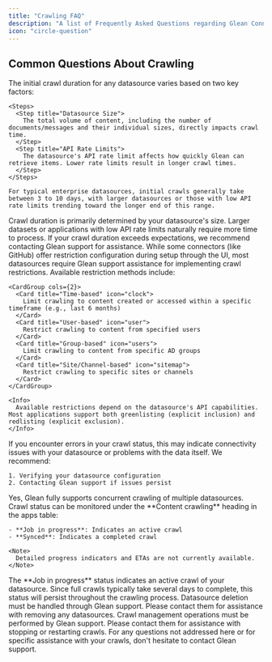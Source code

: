```yaml
---
title: "Crawling FAQ"
description: "A list of Frequently Asked Questions regarding Glean Connectors and the Crawling of datasources."
icon: "circle-question"
---
```


## Common Questions About Crawling

<AccordionGroup>
  <Accordion title="How long will my crawl take?">
    The initial crawl duration for any datasource varies based on two key factors:
    
    <Steps>
      <Step title="Datasource Size">
        The total volume of content, including the number of documents/messages and their individual sizes, directly impacts crawl time.
      </Step>
      <Step title="API Rate Limits">
        The datasource's API rate limit affects how quickly Glean can retrieve items. Lower rate limits result in longer crawl times.
      </Step>
    </Steps>

    For typical enterprise datasources, initial crawls generally take between 3 to 10 days, with larger datasources or those with low API rate limits trending toward the longer end of this range.
  </Accordion>

  <Accordion title="What if my crawl is taking a long time?">
    Crawl duration is primarily determined by your datasource's size. Larger datasets or applications with low API rate limits naturally require more time to process. If your crawl duration exceeds expectations, we recommend contacting Glean support for assistance.
  </Accordion>

  <Accordion title="How can I restrict what Glean crawls?">
    While some connectors (like GitHub) offer restriction configuration during setup through the UI, most datasources require Glean support assistance for implementing crawl restrictions. Available restriction methods include:

    <CardGroup cols={2}>
      <Card title="Time-based" icon="clock">
        Limit crawling to content created or accessed within a specific timeframe (e.g., last 6 months)
      </Card>
      <Card title="User-based" icon="user">
        Restrict crawling to content from specified users
      </Card>
      <Card title="Group-based" icon="users">
        Limit crawling to content from specific AD groups
      </Card>
      <Card title="Site/Channel-based" icon="sitemap">
        Restrict crawling to specific sites or channels
      </Card>
    </CardGroup>

    <Info>
      Available restrictions depend on the datasource's API capabilities. Most applications support both greenlisting (explicit inclusion) and redlisting (explicit exclusion).
    </Info>
  </Accordion>

  <Accordion title="What should I do if I see errors in my crawl status?">
    If you encounter errors in your crawl status, this may indicate connectivity issues with your datasource or problems with the data itself. We recommend:

    1. Verifying your datasource configuration
    2. Contacting Glean support if issues persist
  </Accordion>

  <Accordion title="Can I crawl multiple datasources simultaneously?">
    Yes, Glean fully supports concurrent crawling of multiple datasources.
  </Accordion>

  <Accordion title="How can I monitor crawl progress?">
    Crawl status can be monitored under the **Content crawling** heading in the apps table:
    
    - **Job in progress**: Indicates an active crawl
    - **Synced**: Indicates a completed crawl

    <Note>
      Detailed progress indicators and ETAs are not currently available.
    </Note>
  </Accordion>

  <Accordion title="Why is my crawl stuck at 'Job in progress'?">
    The **Job in progress** status indicates an active crawl of your datasource. Since full crawls typically take several days to complete, this status will persist throughout the crawling process.
  </Accordion>

  <Accordion title="How do I delete a datasource?">
    Datasource deletion must be handled through Glean support. Please contact them for assistance with removing any datasources.
  </Accordion>

  <Accordion title="How do I stop or restart a crawl?">
    Crawl management operations must be performed by Glean support. Please contact them for assistance with stopping or restarting crawls.
  </Accordion>
</AccordionGroup>

<Tip>
  For any questions not addressed here or for specific assistance with your crawls, don't hesitate to contact Glean support.
</Tip>